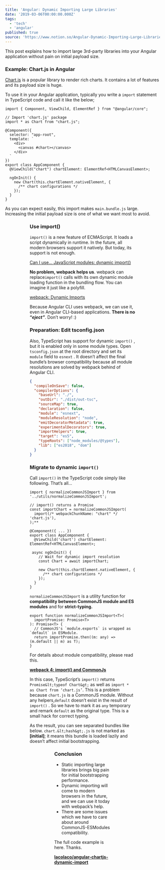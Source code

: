 ```yaml
---
title: 'Angular: Dynamic Importing Large Libraries'
date: '2019-03-06T00:00:00.000Z'
tags:
  - 'tech'
  - 'angular'
published: true
source: 'https://www.notion.so/Angular-Dynamic-Importing-Large-Libraries-d3b13513d4e34d4abccf1f286f55a32b'
---
```



This post explains how to import large 3rd-party libraries into your Angular application without pain on initial payload size.

### Example: Chart.js in Angular

[Chart.js](https://www.chartjs.org/) is a popular library to render rich charts. It contains a lot of features and its payload size is huge.

To use it in your Angular application, typically you write a `import` statement in TypeScript code and call it like the below;

```plaintext
import { Component, ViewChild, ElementRef } from "@angular/core";

// Import 'chart.js' package
import * as Chart from "chart.js";

@Component({
  selector: "app-root",
  template: `
    <div>
      <canvas #chart></canvas>
    </div>
  `
})
export class AppComponent {
  @ViewChild("chart") chartElement: ElementRef<HTMLCanvasElement>;

  ngOnInit() {
    new Chart(this.chartElement.nativeElement, {
      /** chart configurations */
    });
  }
}
```

As you can expect easily, this import makes `main.bundle.js` large. Increasing the initial payload size is one of what we want most to avoid.

<Figure
  src="/images/angular-dynamic-importing-large-libraries/0c061a9d-975c-4166-95c4-1686e2d5ae3c/1__P7kR4JOftK2sOO43PCSLdw.png"
  caption="Build result"
/>

<Figure
  src="/images/angular-dynamic-importing-large-libraries/bc9c7a7a-9f04-405c-9d9d-07fee950a580/1__bdvPHFVhblVx3JsiGjxTwQ.png"
  caption="Chart.js: ~500KB"
/>

### Use import()

`import()` is a new feature of ECMAScript. It loads a script dynamically in runtime. In the future, all modern browsers support it natively. But today, its support is not enough.

[Can I use… JavaScript modules: dynamic import()](https://caniuse.com/#feat=es6-module-dynamic-import)

**No problem, webpack helps us**. webpack can replace`import()` calls with its own dynamic module loading function in the bundling flow. You can imagine it just like a polyfill.

[webpack: Dynamic Imports](https://webpack.js.org/guides/code-splitting#dynamic-imports)

Because Angular CLI uses webpack, we can use it, even in Angular CLI-based applications. **There is no “**_**eject”**_. Don’t worry! :)

### Preparation: Edit tsconfig.json

Also, TypeScript has support for dynamic `import()` , but it is enabled only in some module types. Open `tsconfig.json` at the root directory and set its `module` field to `esnext` . It doesn’t affect the final bundle’s browser compatibility because all module resolutions are solved by webpack behind of Angular CLI.

```json
{
  "compileOnSave": false,
  "compilerOptions": {
    "baseUrl": "./",
    "outDir": "./dist/out-tsc",
    "sourceMap": true,
    "declaration": false,
    "module": "esnext",
    "moduleResolution": "node",
    "emitDecoratorMetadata": true,
    "experimentalDecorators": true,
    "importHelpers": true,
    "target": "es5",
    "typeRoots": ["node_modules/@types"],
    "lib": ["es2018", "dom"]
  }
}
```

### Migrate to dynamic `import()`

Call `import()` in the TypeScript code simply like following. That’s all…

```plaintext
import { normalizeCommonJSImport } from '../utils/normalizeCommonJSImport';

// import() returns a Promise
const importChart = normalizeCommonJSImport(
  import(/* webpackChunkName: "chart" */ 'chart.js'),
);**

@Component({ ... })
export class AppComponent {
  @ViewChild('chart') chartElement: ElementRef<HTMLCanvasElement>;

 async ngOnInit() {
    // Wait for dynamic import resolution
    const Chart = await importChart;

    new Chart(this.chartElement.nativeElement, {
      /** chart configurations */
    });
  }
}
```

`normalizeCommonJSImport` is a utility function for **compatibility between CommonJS module and ES modules** and for **strict-typing.**

```plaintext
export function normalizeCommonJSImport<T>(
  importPromise: Promise<T>
): Promise<T> {
  // CommonJS's `module.exports` is wrapped as `default` in ESModule.
  return importPromise.then((m: any) => (m.default || m) as T);
}
```

For details about module compatibility, please read this.

[**webpack 4: import() and CommonJs**](https://medium.com/webpack/webpack-4-import-and-commonjs-d619d626b655)

In this case, TypeScript’s `import()` returns `Promise&lt;typeof Chart&gt;` as well as `import * as Chart from ‘chart.js’`. This is a problem because `chart.js` is a CommonJS module. Without any helpers,`default` doesn’t exist in the result of `import()` . So we have to mark it as `any` temporary and remark `default` as the original type. This is a small hack for correct typing.

As the result, you can see separated bundles like below. `chart.&lt;hash&gt;.js` is not marked as **[initial]**; it means this bundle is loaded lazily and doesn’t affect initial bootstrapping.

<Figure
  src="/images/angular-dynamic-importing-large-libraries/e5553826-ec93-46b5-b80a-4fca0c793500/1__FY__MPUG__xp4BXeWVfZaTXg.png"
  caption="Build result"
/>

<Figure
  src="/images/angular-dynamic-importing-large-libraries/d04b613a-9c51-4298-8d27-55ef3e2f57df/1__aKkqoplA1K2wEBuhfBCBpQ.png"
  caption="Dynamic loading in the browser"
/>

### Conclusion

- Static importing large libraries brings big pain for initial bootstrapping performance.
- Dynamic importing will come to modern browsers in the future, and we can use it today with webpack’s help.
- There are some issues which we have to care about around CommonJS-ESModules compatibility.

The full code example is here. Thanks.

[**lacolaco/angular-chartjs-dynamic-import**](https://github.com/lacolaco/angular-chartjs-dynamic-import)
